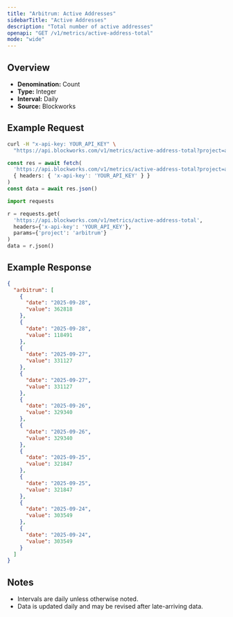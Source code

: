 ```yaml
---
title: "Arbitrum: Active Addresses"
sidebarTitle: "Active Addresses"
description: "Total number of active addresses"
openapi: "GET /v1/metrics/active-address-total"
mode: "wide"
---
```


## Overview

- **Denomination:** Count
- **Type:** Integer
- **Interval:** Daily
- **Source:** Blockworks

## Example Request

<CodeGroup>

```bash cURL
curl -H "x-api-key: YOUR_API_KEY" \
  "https://api.blockworks.com/v1/metrics/active-address-total?project=arbitrum"
```

```typescript TypeScript
const res = await fetch(
  'https://api.blockworks.com/v1/metrics/active-address-total?project=arbitrum',
  { headers: { 'x-api-key': 'YOUR_API_KEY' } }
)
const data = await res.json()
```

```python Python
import requests

r = requests.get(
  'https://api.blockworks.com/v1/metrics/active-address-total',
  headers={'x-api-key': 'YOUR_API_KEY'},
  params={'project': 'arbitrum'}
)
data = r.json()
```

</CodeGroup>

## Example Response

```json
{
  "arbitrum": [
    {
      "date": "2025-09-28",
      "value": 362818
    },
    {
      "date": "2025-09-28",
      "value": 118491
    },
    {
      "date": "2025-09-27",
      "value": 331127
    },
    {
      "date": "2025-09-27",
      "value": 331127
    },
    {
      "date": "2025-09-26",
      "value": 329340
    },
    {
      "date": "2025-09-26",
      "value": 329340
    },
    {
      "date": "2025-09-25",
      "value": 321847
    },
    {
      "date": "2025-09-25",
      "value": 321847
    },
    {
      "date": "2025-09-24",
      "value": 303549
    },
    {
      "date": "2025-09-24",
      "value": 303549
    }
  ]
}
```

## Notes
- Intervals are daily unless otherwise noted.
- Data is updated daily and may be revised after late-arriving data.
